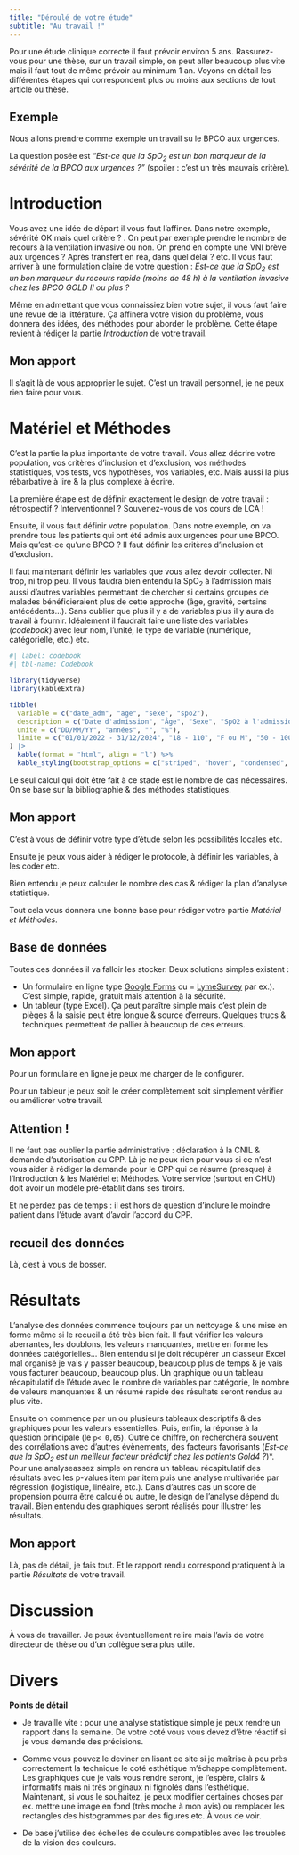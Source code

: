 ```yaml
---
title: "Déroulé de votre étude"
subtitle: "Au travail !"
---
```



Pour une étude clinique correcte il faut prévoir environ 5 ans. Rassurez-vous pour une thèse, sur un travail simple, on peut aller beaucoup plus vite mais il faut tout de même prévoir au minimum 1 an. Voyons en détail les différentes étapes qui correspondent plus ou moins aux sections de tout article ou thèse. 


::: {.callout-note}
## Exemple

Nous allons prendre comme exemple un travail su le BPCO aux urgences. 

La question posée est *"Est-ce que la SpO~2~ est un bon marqueur de la sévérité de la BPCO aux urgences ?"* (spoiler : c'est un très mauvais critère).
:::

::: {.panel-tabset}

# Introduction

Vous avez une idée de départ il vous faut l'affiner. Dans notre exemple, sévérité OK mais quel critère ? . On peut par exemple prendre le nombre de recours à la ventilation invasive ou non. On prend en compte une VNI brève aux urgences ? Après transfert en réa, dans quel délai ? etc. Il vous faut arriver à une formulation claire de votre question :
*Est-ce que la SpO~2~ est un bon marqueur du recours rapide (moins de 48 h) à la ventilation invasive chez les BPCO GOLD II ou plus ?*

Même en admettant que vous connaissiez bien votre sujet, il vous faut faire une revue de la littérature. Ça affinera votre vision du problème, vous donnera des idées, des méthodes pour aborder le problème. Cette étape revient à rédiger la partie *Introduction* de votre travail.

::: {.callout-tip}
## Mon apport

Il s'agit là de vous approprier le sujet. C'est un travail personnel, je ne peux rien faire pour vous. 
:::

# Matériel et Méthodes

C'est la partie la plus importante de votre travail. Vous allez décrire votre population, vos critères d'inclusion et d'exclusion, vos méthodes statistiques, vos tests, vos hypothèses, vos variables, etc. Mais aussi la plus rébarbative à lire & la plus complexe à écrire.

La première étape est de définir exactement le design de votre travail : rétrospectif ? Interventionnel ? 
Souvenez-vous de vos cours de LCA !

Ensuite, il vous faut définir votre population. Dans notre exemple, on va prendre tous les patients qui ont été admis aux urgences pour une BPCO. Mais qu'est-ce qu'une BPCO ? Il faut définir les critères d'inclusion et d'exclusion.

Il faut maintenant définir les variables que vous allez devoir collecter. Ni trop, ni trop peu. Il vous faudra bien entendu la SpO~2~ à l'admission mais aussi d'autres variables permettant de chercher si certains groupes de malades bénéficieraient plus de cette approche (âge, gravité, certains antécédents...). Sans oublier que plus il y a de variables plus il y aura de travail à fournir. Idéalement il faudrait faire une liste des variables (*codebook*) avec leur nom, l'unité, le type de variable (numérique, catégorielle, etc.) etc. 


```r
#| label: codebook
#| tbl-name: Codebook

library(tidyverse)
library(kableExtra)

tibble(
  variable = c("date_adm", "age", "sexe", "spo2"),
  description = c("Date d'admission", "Âge", "Sexe", "SpO2 à l'admission"),
  unite = c("DD/MM/YY", "années", "", "%"),
  limite = c("01/01/2022 - 31/12/2024", "18 - 110", "F ou M", "50 - 100")
) |> 
  kable(format = "html", align = "l") %>%
  kable_styling(bootstrap_options = c("striped", "hover", "condensed", "responsive"), full_width = FALSE)
```


Le seul calcul qui doit être fait à ce stade est le nombre de cas nécessaires. On se base sur la bibliographie & des méthodes statistiques. 

::: {.callout-tip}
## Mon apport

C'est à vous de définir votre type d'étude selon les possibilités locales etc.

Ensuite je peux vous aider à rédiger le protocole, à définir les variables, à les coder etc. 

Bien entendu je peux calculer le nombre des cas & rédiger la plan d'analyse statistique. 
:::

Tout cela vous donnera une bonne base pour rédiger votre partie *Matériel et Méthodes*.

## Base de données

Toutes ces données il va falloir les stocker. Deux solutions simples existent : 

- Un formulaire en ligne type [Google Forms](https://www.google.fr/intl/fr/forms/about/) ou = [LymeSurvey](https://www.limesurvey.org/fr) par ex.). C'est simple, rapide, gratuit mais attention à la sécurité.
- Un tableur (type Excel). Ça peut paraître simple mais c'est plein de pièges & la saisie peut être longue & source d'erreurs. Quelques trucs & techniques permettent de pallier à beaucoup de ces erreurs.

::: {.callout-tip}
## Mon apport

Pour un formulaire en ligne je peux me charger de le configurer. 

Pour un tableur je peux soit le créer complètement soit simplement vérifier ou améliorer votre travail. 
:::

::: {.callout-warning}
## Attention !

Il ne faut pas oublier la partie administrative : déclaration à la CNIL & demande d'autorisation au CPP. Là je ne peux rien pour vous si ce n'est vous aider à rédiger la demande pour le CPP qui ce résume (presque) à l'Introduction & les Matériel et Méthodes. Votre service (surtout en CHU) doit avoir un modèle pré-établit dans ses tiroirs.

Et ne perdez pas de temps : il est hors de question d'inclure le moindre patient dans l’étude avant d'avoir l'accord du CPP.
:::

## recueil des données

Là, c'est à vous de bosser. 

# Résultats

L'analyse des données commence toujours par un nettoyage & une mise en forme même si le recueil a été très bien fait. Il faut vérifier les valeurs aberrantes, les doublons, les valeurs manquantes, mettre en forme les données catégorielles... Bien entendu si je doit récupérer un classeur Excel mal organisé je vais y passer beaucoup, beaucoup plus de temps  &  je vais vous facturer beaucoup, beaucoup plus. Un graphique ou un tableau récapitulatif de l'étude avec le nombre de variables par catégorie, le nombre de valeurs manquantes & un résumé rapide des résultats seront rendus au plus vite.

Ensuite on commence par un ou plusieurs tableaux descriptifs & des graphiques pour les valeurs essentielles. Puis, enfin, la réponse à la question principale (le `p< 0,05`). Outre ce chiffre, on recherchera souvent des corrélations avec d'autres évènements, des facteurs  favorisants (*Est-ce que la SpO~2~ est un meilleur facteur prédictif chez les patients Gold4 ?*)*. Pour une analyseassez simple on rendra un tableau récapitulatif des résultats avec les p-values item par item puis une analyse multivariée par régression (logistique, linéaire, etc.). Dans d'autres cas un score de propension pourra être calculé ou autre, le design de l'analyse dépend du travail. Bien entendu des graphiques seront réalisés pour illustrer les résultats.

::: {.callout-tip}
## Mon apport

Là, pas de détail, je fais tout. Et le rapport rendu correspond pratiquent à la partie *Résultats* de votre travail.
:::

# Discussion

À  vous de travailler. Je peux éventuellement relire mais l'avis de votre directeur de thèse ou d'un collègue sera plus utile.

# Divers

**Points de détail**

- Je travaille vite : pour une analyse statistique simple je peux rendre un rapport dans la semaine. De votre coté vous vous devez d'être réactif si je vous demande des précisions. 

- Comme vous pouvez le deviner en lisant ce site si je maîtrise à peu près correctement la technique le coté esthétique m'échappe complètement. Les graphiques que je vais vous rendre seront, je l’espère, clairs & informatifs mais ni très originaux ni fignolés dans l'esthétique. 
Maintenant, si vous le souhaitez, je peux modifier certaines choses par ex. mettre une image en fond (très moche à mon avis) ou remplacer les rectangles des histogrammes par des figures etc. À vous de voir.

- De base j'utilise des échelles de couleurs compatibles avec les troubles de la vision des couleurs.
:::


